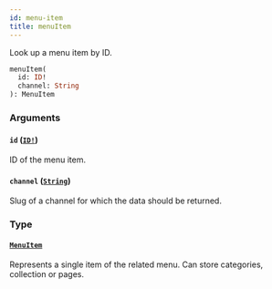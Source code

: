 ```yaml
---
id: menu-item
title: menuItem
---
```


Look up a menu item by ID.

```graphql
menuItem(
  id: ID!
  channel: String
): MenuItem

```

### Arguments

#### `id` ([`ID!`](/api-reference/scalars/id.mdx))

ID of the menu item.

#### `channel` ([`String`](/api-reference/scalars/string.mdx))

Slug of a channel for which the data should be returned.

### Type

#### [`MenuItem`](/api-reference/objects/menu-item.mdx)

Represents a single item of the related menu. Can store categories, collection or pages.

